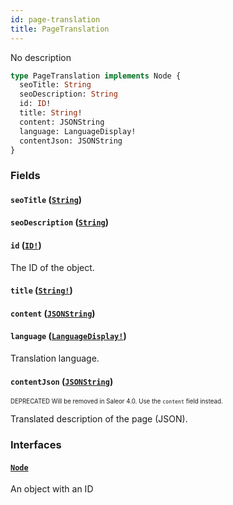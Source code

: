 ```yaml
---
id: page-translation
title: PageTranslation
---
```


No description

```graphql
type PageTranslation implements Node {
  seoTitle: String
  seoDescription: String
  id: ID!
  title: String!
  content: JSONString
  language: LanguageDisplay!
  contentJson: JSONString
}
```

### Fields

#### `seoTitle` ([`String`](/developer/api-reference/scalars/string.mdx))

#### `seoDescription` ([`String`](/developer/api-reference/scalars/string.mdx))

#### `id` ([`ID!`](/developer/api-reference/scalars/id.mdx))

The ID of the object.

#### `title` ([`String!`](/developer/api-reference/scalars/string.mdx))

#### `content` ([`JSONString`](/developer/api-reference/scalars/json-string.mdx))

#### `language` ([`LanguageDisplay!`](/developer/api-reference/objects/language-display.mdx))

Translation language.

#### `contentJson` ([`JSONString`](/developer/api-reference/scalars/json-string.mdx))

<sub><sup><span className="deprecatedTag">DEPRECATED</span> Will be removed in Saleor 4.0. Use the `content` field instead.</sup></sub>

Translated description of the page (JSON).

### Interfaces

#### [`Node`](/developer/api-reference/interfaces/node.mdx)

An object with an ID
